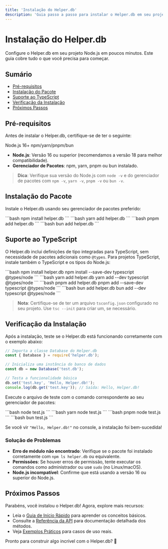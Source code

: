 ```yaml
---
title: 'Instalação do Helper.db'
description: 'Guia passo a passo para instalar o Helper.db em seu projeto Node.js de forma rápida e fácil.'
---
```



# Instalação do Helper.db

Configure o Helper.db em seu projeto Node.js em poucos minutos. Este guia cobre tudo o que você precisa para começar.

## Sumário
- [Pré-requisitos](#pré-requisitos)
- [Instalação do Pacote](#instalação-do-pacote)
- [Suporte ao TypeScript](#suporte-ao-typescript)
- [Verificação da Instalação](#verificação-da-instalação)
- [Próximos Passos](#próximos-passos)

## Pré-requisitos

Antes de instalar o Helper.db, certifique-se de ter o seguinte:

<Badge variant="default" aria-label="Versão mínima do Node.js">Node.js 16+</Badge>
<Badge variant="default" aria-label="Gerenciadores de pacotes suportados">npm/yarn/pnpm/bun</Badge>

- **Node.js**: Versão 16 ou superior (recomendamos a versão 18 para melhor compatibilidade).
- **Gerenciador de Pacotes**: npm, yarn, pnpm ou bun instalado.

> **Dica**: Verifique sua versão do Node.js com `node -v` e do gerenciador de pacotes com `npm -v`, `yarn -v`, `pnpm -v` ou `bun -v`.

## Instalação do Pacote

Instale o Helper.db usando seu gerenciador de pacotes preferido:

<Tabs aria-label="Opções de instalação do Helper.db com diferentes gerenciadores de pacotes">
  <TabItem label="npm">
  ```bash
  npm install helper.db
  ```
  </TabItem>
  <TabItem label="yarn">
  ```bash
  yarn add helper.db
  ```
  </TabItem>
  <TabItem label="pnpm">
  ```bash
  pnpm add helper.db
  ```
  </TabItem>
  <TabItem label="bun">
  ```bash
  bun add helper.db
  ```
  </TabItem>
</Tabs>

## Suporte ao TypeScript

O Helper.db inclui definições de tipo integradas para TypeScript, sem necessidade de pacotes adicionais como `@types`. Para projetos TypeScript, instale também o TypeScript e os tipos do Node.js:

<Tabs aria-label="Instalação do Helper.db com suporte ao TypeScript">
  <TabItem label="npm">
  ```bash
  npm install helper.db
  npm install --save-dev typescript @types/node
  ```
  </TabItem>
  <TabItem label="yarn">
  ```bash
  yarn add helper.db
  yarn add --dev typescript @types/node
  ```
  </TabItem>
  <TabItem label="pnpm">
  ```bash
  pnpm add helper.db
  pnpm add --save-dev typescript @types/node
  ```
  </TabItem>
  <TabItem label="bun">
  ```bash
  bun add helper.db
  bun add --dev typescript @types/node
  ```
  </TabItem>
</Tabs>

> **Nota**: Certifique-se de ter um arquivo `tsconfig.json` configurado no seu projeto. Use `tsc --init` para criar um, se necessário.

## Verificação da Instalação

Após a instalação, teste se o Helper.db está funcionando corretamente com o exemplo abaixo:

```javascript title="test.js"
// Importa a classe Database do Helper.db
const { Database } = require('helper.db');

// Inicializa uma instância do banco de dados
const db = new Database('test.db');

// Testa a funcionalidade básica
db.set('test.key', 'Hello, Helper.db!');
console.log(db.get('test.key')); // Saída: Hello, Helper.db!
```

Execute o arquivo de teste com o comando correspondente ao seu gerenciador de pacotes:

<Tabs aria-label="Comandos para executar o arquivo de teste">
  <TabItem label="npm">
  ```bash
  node test.js
  ```
  </TabItem>
  <TabItem label="yarn">
  ```bash
  yarn node test.js
  ```
  </TabItem>
  <TabItem label="pnpm">
  ```bash
  pnpm node test.js
  ```
  </TabItem>
  <TabItem label="bun">
  ```bash
  bun test.js
  ```
  </TabItem>
</Tabs>

Se você vir `"Hello, Helper.db!"` no console, a instalação foi bem-sucedida!

### Solução de Problemas
- **Erro de módulo não encontrado**: Verifique se o pacote foi instalado corretamente com `npm ls helper.db` ou equivalente.
- **Permissões**: Se houver erros de permissão, tente executar os comandos como administrador ou use `sudo` (no Linux/macOS).
- **Node.js incompatível**: Confirme que está usando a versão 16 ou superior do Node.js.

## Próximos Passos

Parabéns, você instalou o Helper.db! Agora, explore mais recursos:

- Leia o [Guia de Início Rápido](/guides/quick-start/) para aprender os conceitos básicos.
- Consulte a [Referência da API](/guides/database/) para documentação detalhada dos métodos.
- Veja [Exemplos Práticos](/guides/examples/) para casos de uso reais.

Pronto para construir algo incrível com o Helper.db? 🚀